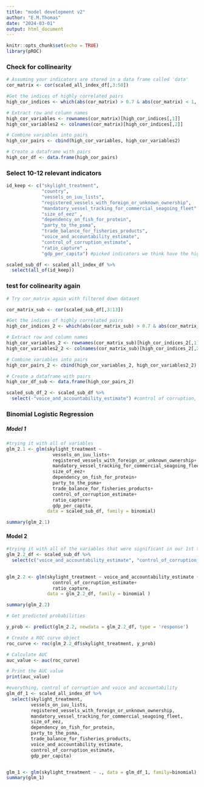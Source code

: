 ```yaml
---
title: "model development v2"
author: "E.M.Thomas"
date: "2024-03-01"
output: html_document
---
```


```r
knitr::opts_chunk$set(echo = TRUE)
library(pROC)
```

### Check for collinearity 
```r
# Assuming your indicators are stored in a data frame called 'data'
cor_matrix <- cor(scaled_all_index_df[,3:50])

#Get the indices of highly correlated pairs
high_cor_indices <- which(abs(cor_matrix) > 0.7 & abs(cor_matrix) < 1, arr.ind = TRUE)

# Extract row and column names
high_cor_variables <- rownames(cor_matrix)[high_cor_indices[,1]]
high_cor_variables2 <- colnames(cor_matrix)[high_cor_indices[,2]]

# Combine variables into pairs
high_cor_pairs <- cbind(high_cor_variables, high_cor_variables2)

# Create a dataframe with pairs
high_cor_df <- data.frame(high_cor_pairs)
```


### Select 10-12 relevant indicators
```r
id_keep <- c("skylight_treatment",
             "country",
             "vessels_on_iuu_lists",
             "registered_vessels_with_foreign_or_unknown_ownership",
             "mandatory_vessel_tracking_for_commercial_seagoing_fleet",
             "size_of_eez" ,
             "dependency_on_fish_for_protein",
             "party_to_the_psma",
             "trade_balance_for_fisheries_products",
             "voice_and_accountability_estimate",
             "control_of_corruption_estimate",
             "ratio_capture" ,
             "gdp_per_capita") #picked indicators we think have the highest possibility of influencing Skylight outcomes 

scaled_sub_df <- scaled_all_index_df %>% 
  select(all_of(id_keep))

```


### test for colinearity again
```r
# Try cor_matrix again with filtered down dataset

cor_matrix_sub <- cor(scaled_sub_df[,3:13])

#Get the indices of highly correlated pairs
high_cor_indices_2 <- which(abs(cor_matrix_sub) > 0.7 & abs(cor_matrix_sub) < 1, arr.ind = TRUE)

# Extract row and column names
high_cor_variables_2 <- rownames(cor_matrix_sub)[high_cor_indices_2[,1]]
high_cor_variables2_2 <- colnames(cor_matrix_sub)[high_cor_indices_2[,2]]

# Combine variables into pairs
high_cor_pairs_2 <- cbind(high_cor_variables_2, high_cor_variables2_2)

# Create a dataframe with pairs
high_cor_df_sub <- data.frame(high_cor_pairs_2) 

scaled_sub_df_2 <- scaled_sub_df %>% 
  select(-"voice_and_accountability_estimate") #control of corruption, and voice and accountability are correlated, in first regression control of corruption was more significant so I'm going to keep that one, but we can try it with voice and accountability later 


```


### Binomial Logistic Regression

##### Model 1 
```r
#trying it with all of variables 
glm_2.1 <- glm(skylight_treatment ~ 
                 vessels_on_iuu_lists+
                 registered_vessels_with_foreign_or_unknown_ownership+
                 mandatory_vessel_tracking_for_commercial_seagoing_fleet+
                 size_of_eez+
                 dependency_on_fish_for_protein+
                 party_to_the_psma+
                 trade_balance_for_fisheries_products+
                 control_of_corruption_estimate+
                 ratio_capture+
                 gdp_per_capita, 
               data = scaled_sub_df, family = binomial)

summary(glm_2.1)

```


#### Model 2 
```r
#trying it with all of the variables that were significant in our 1st try model, why is the ratio not significant now, but was when the data was not scaled? is it because the ratio is flipped? should that make a difference? 
glm_2.2_df <- scaled_sub_df %>%  
  select(c("voice_and_accountability_estimate", "control_of_corruption_estimate", "ratio_capture", "skylight_treatment")) 
 

glm_2.2 <- glm(skylight_treatment ~ voice_and_accountability_estimate +
                 control_of_corruption_estimate+
                 ratio_capture, 
               data = glm_2.2_df, family = binomial )

summary(glm_2.2)

# Get predicted probabilities

y_prob <- predict(glm_2.2, newdata = glm_2.2_df, type = 'response')

# Create a ROC curve object
roc_curve <- roc(glm_2.2_df$skylight_treatment, y_prob)

# Calculate AUC
auc_value <- auc(roc_curve)

# Print the AUC value
print(auc_value)

```

```r
#everything, control of corruption and voice and accountability 
glm_df_1 <- scaled_all_index_df %>% 
  select(skylight_treatment,
         vessels_on_iuu_lists,
         registered_vessels_with_foreign_or_unknown_ownership,
         mandatory_vessel_tracking_for_commercial_seagoing_fleet,
         size_of_eez,
         dependency_on_fish_for_protein,
         party_to_the_psma,
         trade_balance_for_fisheries_products,
         voice_and_accountability_estimate,
         control_of_corruption_estimate,
         gdp_per_capita) 


glm_1 <- glm(skylight_treatment ~ ., data = glm_df_1, family=binomial)
summary(glm_1)
```








